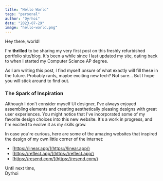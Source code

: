 ```yaml
---
title: "Hello World"
tags: "personal"
author: "Dyrhoi"
date: "2023-07-29"
image: "hello-world.png"
---
```


Hey there, world!

I'm **thrilled** to be sharing my very first post on this freshly refurbished portfolio site/blog. It's been a while since I last updated my site, dating back to when I started my Computer Science AP degree.

As I am writing this post, I find myself _unsure_ of what exactly will fill these in the future. Probably rants, maybe exciting new tech? Not sure... But I hope you will stick around to find out.

### The Spark of Inspiration

Although I don't consider myself UI designer, I've always enjoyed assembling elements and creating aesthetically pleasing designs with great user experiences.
You might notice that I've incorporated some of my favorite design choices into this new website.
It's a work in progress, and I'm excited to evolve it as my skills grow.

In case you're curious, here are some of the amazing websites that inspired the design of my own little corner of the internet:

- [https://linear.app/](https://linear.app/)
- [https://reflect.app/](https://reflect.app/)
- [https://resend.com/](https://resend.com/)

Until next time,  
Dyrhoi
